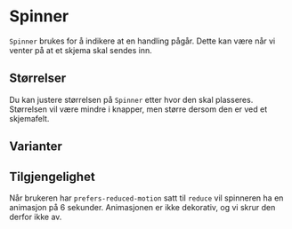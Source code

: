 

<Meta of={SpinnerStories} />

# Spinner

`Spinner` brukes for å indikere at en handling pågår. Dette kan være når vi venter på at et skjema skal sendes inn.

<Primary />
<Controls />

## Størrelser

Du kan justere størrelsen på `Spinner` etter hvor den skal plasseres. 
Størrelsen vil være mindre i knapper, men større dersom den er ved et skjemafelt.

<Canvas of={SpinnerStories.Sizes} />

## Varianter

<Canvas of={SpinnerStories.Variants} />

## Tilgjengelighet

Når brukeren har `prefers-reduced-motion` satt til `reduce` vil spinneren ha en animasjon på 6 sekunder.
Animasjonen er ikke dekorativ, og vi skrur den derfor ikke av.

